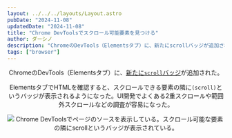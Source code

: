 ```yaml
---
layout: ../../../layouts/Layout.astro
pubDate: "2024-11-08"
updatedDate: "2024-11-08"
title: "Chrome DevToolsでスクロール可能要素を見つける"
author: ダーシノ
description: "ChromeのDevTools（Elementsタブ）に、新たにscrollバッジが追加された。ElementsタブでHTMLを確認すると、スクロールできる要素の隣に(scroll)というバッジが表示されるようになった。UI開発でよくある2重スクロールや範囲外スクロールなどの調査が容易になった。"
tags: ["browser"]
---
```



<Header {...frontmatter} />

ChromeのDevTools（Elementsタブ）に、[新たに`scroll`バッジ](https://developer.chrome.com/blog/swe-devtools-scroll-badge)が追加された。

ElementsタブでHTMLを確認すると、スクロールできる要素の隣に`(scroll)`というバッジが表示されるようになった。UI開発でよくある2重スクロールや範囲外スクロールなどの調査が容易になった。

<span class="image">![Chrome DevToolsでページのソースを表示している。スクロール可能な要素の隣にscrollというバッジが表示されている。](./scroll-badge.png)</span>

<style>{`
.image > img {
  width: 100%;
  height: auto;
}
`}</style>
